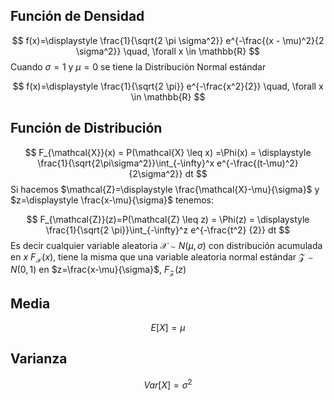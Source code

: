 ## Función de Densidad

$$
f(x)=\displaystyle \frac{1}{\sqrt{2 \pi \sigma^2}} e^{-\frac{(x - \mu)^2}{2 \sigma^2}} \quad, \forall x \in \mathbb{R}
$$
Cuando $\sigma = 1$ y $\mu=0$ se tiene la Distribución Normal estándar

$$
f(x)=\displaystyle \frac{1}{\sqrt{2 \pi}} e^{-\frac{x^2}{2}} \quad, \forall x \in \mathbb{R}
$$

## Función de Distribución

$$
 F_{\mathcal{X}}(x) = P(\mathcal{X} \leq x) =\Phi(x) = \displaystyle \frac{1}{\sqrt{2\pi\sigma^2}}\int_{-\infty}^x  e^{-\frac{(t-\mu)^2} {2\sigma^2}} dt
$$
Si hacemos $\mathcal{Z}=\displaystyle \frac{\mathcal{X}-\mu}{\sigma}$ y $z=\displaystyle \frac{x-\mu}{\sigma}$ tenemos:

$$
F_{\mathcal{Z}}(z)=P(\mathcal{Z} \leq z) = \Phi(z) = \displaystyle \frac{1}{\sqrt{2 \pi}}\int_{-\infty}^z  e^{-\frac{t^2} {2}} dt
$$
Es decir cualquier variable aleatoria $\mathcal{X}\sim N(\mu,\sigma)$ con distribución acumulada en $x$ $F_\mathcal{X}(x)$, tiene la misma que una variable aleatoria normal estándar $\mathcal{Z}\sim N(0,1)$ en $z=\frac{x-\mu}{\sigma}$, $F_\mathcal{Z}(z)$

## Media

$$
E[X]=\mu
$$

## Varianza

$$
Var[X]=\sigma^2
$$
